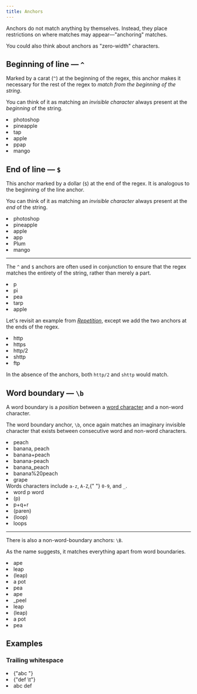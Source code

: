 ```yaml
---
title: Anchors
---
```


Anchors do not match anything by themselves. Instead, they place restrictions on where matches may appear—"anchoring" matches.

You could also think about anchors as "zero-width" characters.

## Beginning of line — `^`

Marked by a carat (`^`) at the beginning of the regex, this anchor makes it necessary for the rest of the regex to _match from the beginning of the string_.

You can think of it as matching an _invisible character_ always present at the _beginning_ of the string.

<Example regex={/^p/g}>
    <li>photoshop</li>
    <li>pineapple</li>
    <li>tap</li>
    <li>apple</li>
    <li>ppap</li>
    <li>mango</li>
</Example>

## End of line — `$`

This anchor marked by a dollar (`$`) at the end of the regex. It is analogous to the beginning of the line anchor.

You can think of it as matching an _invisible character_ always present at the _end_ of the string.

<Example regex={/p$/g}>
    <li>photoshop</li>
    <li>pineapple</li>
    <li>apple</li>
    <li>app</li>
    <li>Plum</li>
    <li>mango</li>
</Example>

---

The `^` and `$` anchors are often used in conjunction to ensure that the regex matches the entirety of the string, rather than merely a part.

<Example regex={/^p$/g}>
    <li>p</li>
    <li>pi</li>
    <li>pea</li>
    <li>tarp</li>
    <li>apple</li>
</Example>

Let's revisit an example from [_Repetition_](/chapters/repetition), except we add the two anchors at the ends of the regex.

<Example regex={/^https?$/g}>
    <li>http</li>
    <li>https</li>
    <li>http/2</li>
    <li>shttp</li>
    <li>ftp</li>
</Example>

In the absence of the anchors, both `http/2` and `shttp` would match.

## Word boundary — `\b`

A word boundary is a _position_ between a [word character](/chapters/character-escapes#word-character--w) and a non-word character.

The word boundary anchor, `\b`, once again matches an imaginary invisible character that exists between consecutive word and non-word characters.

<Example regex={/\bp/g}>
    <li>peach</li>
    <li>banana, peach</li>
    <li>banana+peach</li>
    <li>banana-peach</li>
    <li>banana_peach</li>
    <li>banana%20peach</li>
    <li>grape</li>
</Example>
<Note>
    Words characters include <code>a-z</code>, <code>A-Z</code>,{" "}
    <code>0-9</code>, and <code>_</code>.
</Note>
<Example regex={/\bp\b/g}>
    <li>word p word</li>
    <li>(p)</li>
    <li>p+q+r</li>
    <li>(paren)</li>
    <li>(loop)</li>
    <li>loops</li>
</Example>

---

There is also a non-word-boundary anchors: `\B`.

As the name suggests, it matches everything apart from word boundaries.

<Example regex={/\Bp/g}>
    <li>ape</li>
    <li>leap</li>
    <li>(leap)</li>
    <li>a pot</li>
    <li>pea</li>
</Example>
<Example regex={/\Bp\B/g}>
    <li>ape</li>
    <li>_peel</li>
    <li>leap</li>
    <li>(leap)</li>
    <li>a pot</li>
    <li>pea</li>
</Example>

## Examples

### Trailing whitespace

<Example regex={/\s+$/gm}>
    <li>{"abc   "}</li>
    <li>{"def \t"}</li>
    <li>abc def</li>
</Example>
